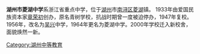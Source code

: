 '''湖州市菱湖中学'''系浙江省重点中学，位于[[湖州|湖州]]市[[南浔区|南浔区]][[菱湖|菱湖]]镇。
1933年由爱国民族资本家[[章荣初|章荣初]]创办，原名青树学校，抗战时期曾一度被迫停办，1947年复校。
1956年，改名为[[吴兴|吴兴]]中学，1964年更名为菱湖中学。2000年学校迁入新校舍，面貌焕然一新。

[[Category:湖州中等教育|Category:湖州中等教育]]